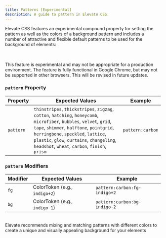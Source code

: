 ```yaml
---
title: Patterns [Experimental]
description: A guide to pattern in Elevate CSS.
---
```


Elevate CSS features an experimental compound property for setting the pattern as well as the colors of a background pattern and includes a number of attractive and flexible default patterns to be used for the background of elements:

<br/>
<br/>


<Aside type="caution" title="Proceed With Caution">
This feature is experimental and may not be appropriate for a production environment. The feature is fully functional in Google Chrome, but may not be supported in other browsers. This will be revised in future updates.
</Aside>



### `pattern` Property

| Property   | Expected Values | Example     |
|------------|--------------------|-----------------------|
| `pattern` | `thinstripes`, `thickstripes`, `zigzag`, `cotton`, `hatching`, `honeycomb`, `microfiber`, `bubbles`, `velvet`, `grid`, `tape`, `shimmer`, `halftone`, `pointgrid`, `herringbone`, `speckled`, `lattice`, `plastic`, `glow`, `curtains`, `changeling`, `headshot`, `wheat`, `carbon`, `finish`, `prism`  |  `pattern:carbon`  |


### `pattern` Modifiers

| Modifier  | Expected Values | Example     |
|------------|--------------------|-----------------------|
| `fg` |  ColorToken (e.g., `indigo+2`) |  `pattern:carbon:fg-indigo+2`  |
| `bg` |  ColorToken (e.g., `indigo-1`) |  `pattern:carbon:bg-indigo-2`  |

<br/>
Elevate recommends mixing and matching patterns with different colors to create a unique and visually appealing background for your elements
<br/>

<br/>




  <div class="w:full h:c4 pattern:thinstripes mg-t:d4 mg-b:d4"></div>
  <div class="w:full h:c4 pattern:thickstripes mg-t:d4 mg-b:d4"></div>
  <div class="w:full h:c4 pattern:zigzag mg-t:d4 mg-b:d4"></div>
  <div class="w:full h:c4 pattern:cotton mg-t:d4 mg-b:d4"></div>
  <div class="w:full h:c4 pattern:hatching mg-t:d4 mg-b:d4"></div>
  <div class="w:full h:c4 pattern:honeycomb mg-t:d4 mg-b:d4"></div>
  <div class="w:full h:c4 pattern:microfiber mg-t:d4 mg-b:d4"></div>
  <div class="w:full h:c4 pattern:bubbles mg-t:d4 mg-b:d4"></div>
  <div class="w:full h:c4 pattern:velvet mg-t:d4 mg-b:d4"></div>
  <div class="w:full h:c4 pattern:grid mg-t:d4 mg-b:d4"></div>
  <div class="w:full h:c4 pattern:tape mg-t:d4 mg-b:d4"></div>
  <div class="w:full h:c4 pattern:shimmer mg-t:d4 mg-b:d4"></div>
  <div class="w:full h:c4 pattern:halftone mg-t:d4 mg-b:d4"></div>
  <div class="w:full h:c4 pattern:pointgrid mg-t:d4 mg-b:d4"></div>
  <div class="w:full h:c4 pattern:herringbone mg-t:d4 mg-b:d4"></div>
  <div class="w:full h:c4 pattern:speckled mg-t:d4 mg-b:d4"></div>
  <div class="w:full h:c4 pattern:lattice mg-t:d4 mg-b:d4"></div>
  <div class="w:full h:c4 pattern:plastic mg-t:d4 mg-b:d4"></div>
  <div class="w:full h:c4 pattern:glow mg-t:d4 mg-b:d4"></div>
  <div class="w:full h:c4 pattern:curtains mg-t:d4 mg-b:d4"></div>
  <div class="w:full h:c4 pattern:changeling mg-t:d4 mg-b:d4"></div>
  <div class="w:full h:c4 pattern:headshot mg-t:d4 mg-b:d4"></div>
  <div class="w:full h:c4 pattern:wheat mg-t:d4 mg-b:d4"></div>
  <div class="w:full h:c4 pattern:carbon mg-t:d4 mg-b:d4"></div>
  <div class="w:full h:c4 pattern:finish mg-t:d4 mg-b:d4"></div>
  <div class="w:full h:c4 pattern:prism mg-t:d4 mg-b:d4"></div>
